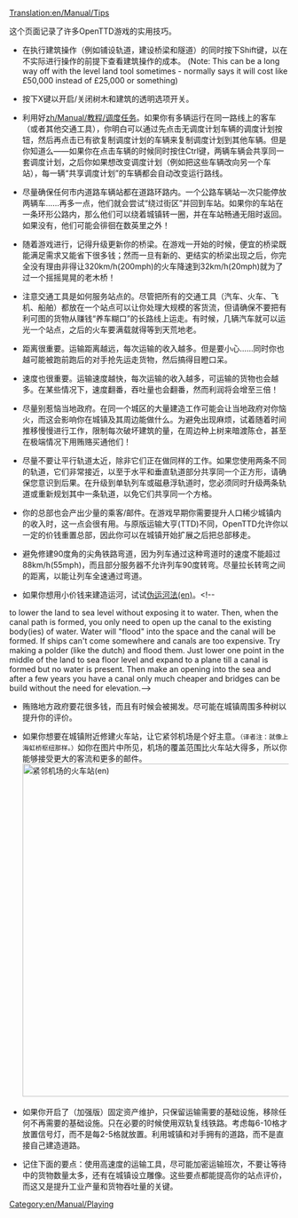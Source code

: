 [[Translation:en/Manual/Tips]]

{{zh/翻译|origin=en/Manual/Tips
|from=en
|to=zh
|Percentage=60
}}

{{zh/Manual/目录}}

这个页面记录了许多OpenTTD游戏的实用技巧。

*在执行建筑操作（例如铺设轨道，建设桥梁和隧道）的同时按下Shift键，以在不实际进行操作的前提下查看建筑操作的成本。<!--Press Shift while performing an action (e.g. laying track, buying a bridge or tunnel) to see how much it would cost without actually doing it.--> (Note: This can be a long way off with the level land tool sometimes - normally says it will cost like £50,000 instead of £25,000 or something)

*按下X键以开启/关闭树木和建筑的透明选项开关。<!--Press ''x'' to enable or disable trees and buildings transparency.-->

*利用好[[zh/Manual/教程/调度任务]]。如果你有多辆运行在同一路线上的客车（或者其他交通工具），你明白可以通过先点击无调度计划车辆的调度计划按钮，然后再点击已有欲复制调度计划的车辆来复制调度计划到其他车辆。但是你知道么——如果你在点击车辆的时候同时按住Ctrl键，两辆车辆会共享同一套调度计划，之后你如果想改变调度计划（例如把这些车辆改向另一个车站），每一辆“共享调度计划”的车辆都会自动改变运行路线。

*尽量确保任何市内道路车辆站都在道路环路内。一个公路车辆站一次只能停放两辆车......再多一点，他们就会尝试“绕过街区”并回到车站。如果你的车站在一条环形公路内，那么他们可以绕着城镇转一圈，并在车站畅通无阻时返回。如果没有，他们可能会徘徊在数英里之外！

*随着游戏进行，记得升级更新你的桥梁。在游戏一开始的时候，便宜的桥梁既能满足需求又能省下很多钱；然而一旦有新的、更结实的桥梁出现之后，你完全没有理由非得让320km/h(200mph)的火车降速到32km/h(20mph)就为了过一个摇摇晃晃的老木桥！

*注意交通工具是如何服务站点的。尽管把所有的交通工具（汽车、火车、飞机、船舶）都放在一个站点可以让你处理大规模的客货流，但请确保不要把有利可图的货物从赚钱“养车糊口”的长路线上运走。有时候，几辆汽车就可以运光一个站点，之后的火车要满载就得等到天荒地老。

*距离很重要。运输距离越远，每次运输的收入越多。但是要小心……同时你也越可能被跑前跑后的对手抢先运走货物，然后搞得目瞪口呆。

*速度也很重要。运输速度越快，每次运输的收入越多，可运输的货物也会越多。在某些情况下，速度翻番，吞吐量也会翻番，然而利润将会增至三倍！

*尽量别惹恼当地政府。在同一个城区的大量建造工作可能会让当地政府对你恼火，而这会影响你在城镇及其周边能做什么。为避免出现麻烦，试着随着时间推移慢慢进行工作，限制每次破坏建筑的量，在周边种上树来暗渡陈仓，甚至在极端情况下用贿赂买通他们！<!--Try not to upset the locals.  Lots of building work in an area can make the local authorities mad with you.  This can affect what you can do in nearby towns.  Try to compensate by making changes over time, limiting the amount of damage you do, planting them some nice trees to hide the building work or even, in extreme cases, bribing the town in question!-->

*尽量不要让平行轨道太近，除非它们正在做同样的工作。如果您使用两条不同的轨道，它们非常接近，以至于水平和垂直轨道部分共享同一个正方形，请确保您意识到后果。在升级到单轨列车或磁悬浮轨道时，您必须同时升级两条轨道或重新规划其中一条轨道，以免它们共享同一个方格。

*你的总部也会产出少量的乘客/邮件。在游戏早期你需要提升人口稀少城镇内的收入时，这一点会很有用。与原版运输大亨(TTD)不同，OpenTTD允许你以一定的价钱重置总部，因此你可以在城镇开始扩展之后把总部移走。

*避免修建90度角的尖角铁路弯道，因为列车通过这种弯道时的速度不能超过88km/h(55mph)，而且部分服务器不允许列车90度转弯。尽量拉长转弯之间的距离，以能让列车全速通过弯道。<!--Try not to build sharp 90 degree turns as trains can only do 55MPH around them and some servers do not allow trains to go around such corners. Instead try to make your turns as wide as possible to allow trains to go at full speed around them.-->

*如果你想用小价钱来建造运河，试试[[en/Community/Pseudo canals|伪运河法(en)]]。<!--
to lower the land to sea level without exposing it to water.  Then, when the canal path is formed, you only need to open up the canal to the existing body(ies) of water.  Water will "flood" into the space and the canal will be formed.
If ships can't come somewhere and canals are too expensive. Try making a polder (like the dutch) and flood them. Just lower one point in the middle of the land to sea floor level and expand to a plane till a canal is formed but no water is present. Then make an opening into the sea and after a few years you have a canal only much cheaper and bridges can be build without the need for elevation.-->

*贿赂地方政府要花很多钱，而且有时候会被揭发。尽可能在城镇周围多种树以提升你的评价。

*如果你想要在城镇附近修建火车站，让它紧邻机场是个好主意。<small>（译者注：就像上海虹桥枢纽那样。）</small>如你在图片中所见，机场的覆盖范围比火车站大得多，所以你能够接受更大的客流和更多的邮件。[[File:en/Manual/Train vs Airport station.png|thumb|600px|center|紧邻机场的火车站(en)]]

*如果你开启了（加强版）固定资产维护，只保留运输需要的基础设施，移除任何不再需要的基础设施。只在必要的时候使用双轨复线铁路。考虑每6-10格才放置信号灯，而不是每2-5格就放置。利用城镇和对手拥有的道路，而不是直接自己建造道路。

*记住下面的要点：使用高速度的运输工具，尽可能加密运输班次，不要让等待中的货物数量太多，还有在城镇设立雕像。这些要点都能提高你的站点评价，而这又是提升工业产量和货物吞吐量的关键。

[[Category:en/Manual/Playing]]